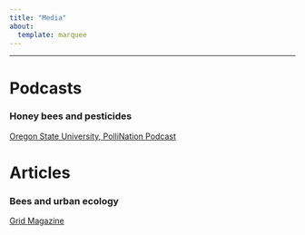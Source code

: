 ```yaml
---
title: "Media"
about: 
  template: marquee
---
```


----------

# Podcasts

### Honey bees and pesticides
[Oregon State University, PolliNation Podcast](https://extension.oregonstate.edu/podcast/pollination-podcast/31-doug-sponsler-risk-pesticides-honey-bees-ecotoxicology)


# Articles

### Bees and urban ecology
[Grid Magazine](https://gridphilly.com/blog-home/2018/6/22/a-penn-state-researcher-learns-what-bees-can-teach-us-about-urban-ecology/)





